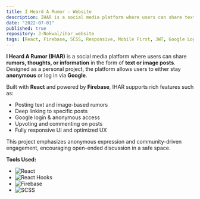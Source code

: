 ```yaml
---
title: I Heard A Rumor - Website
description: IHAR is a social media platform where users can share text or image-based rumors or news, while staying anonymous or logging in with Google.
date: "2022-07-01"
published: true
repository: J-Nokwal/ihar_website
tags: [React, Firebase, SCSS, Responsive, Mobile First, JWT, Google Login, Deep Linking, Push Notifications, React, HTML, CSS, JavaScript, TypeScript]
---
```


**I Heard A Rumor (IHAR)** is a social media platform where users can share **rumors, thoughts, or information** in the form of **text or image posts**. Designed as a personal project, the platform allows users to either stay **anonymous** or log in via **Google**.

Built with **React** and powered by **Firebase**, IHAR supports rich features such as:

- Posting text and image-based rumors
- Deep linking to specific posts
- Google login & anonymous access
- Upvoting and commenting on posts
- Fully responsive UI and optimized UX

This project emphasizes anonymous expression and community-driven engagement, encouraging open-ended discussion in a safe space.

**Tools Used:**

- ![React](https://img.shields.io/badge/React-20232A?style=for-the-badge&logo=react&logoColor=61DAFB)
- ![React Hooks](https://img.shields.io/badge/React_Hooks-20232A?style=for-the-badge&logo=react&logoColor=white)
- ![Firebase](https://img.shields.io/badge/Firebase-FFCA28?style=for-the-badge&logo=firebase&logoColor=black)
- ![SCSS](https://img.shields.io/badge/SCSS-CC6699?style=for-the-badge&logo=sass&logoColor=white)
